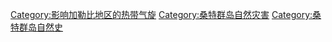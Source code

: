 [[Category:影响加勒比地区的热带气旋|Category:影响加勒比地区的热带气旋]]
[[Category:桑特群岛自然灾害|Category:桑特群岛自然灾害]]
[[Category:桑特群岛自然史|Category:桑特群岛自然史]]